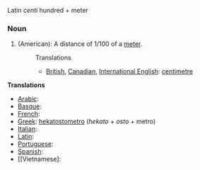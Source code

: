 Latin ''centi'' hundred + meter

===Noun===

#(American): A distance of 1/100 of a [[meter]].
#:Translations
#:*[[British English|British]], [[Canadian English|Canadian]], [[International English]]: [[centimetre]]

'''Translations'''

*[[Arabic]]:
*[[Basque]]:
*[[French]]:
*[[Greek]]: [[hekatostometro]] (''hekato'' + ''osto'' + metro)
*[[Italian]]:
*[[Latin]]:
*[[Portuguese]]:
*[[Spanish]]:
*[[Vietnamese]: